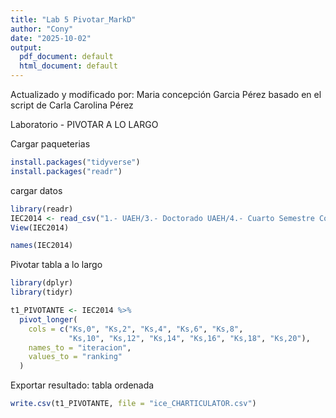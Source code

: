 ```yaml
---
title: "Lab 5 Pivotar_MarkD"
author: "Cony"
date: "2025-10-02"
output:
  pdf_document: default
  html_document: default
---
```

Actualizado y modificado por: Maria concepción Garcia Pérez basado en el script de Carla Carolina Pérez

Laboratorio - PIVOTAR A LO LARGO


Cargar paqueterias
```r
install.packages("tidyverse")
install.packages("readr")
```



cargar datos
```r
library(readr)
IEC2014 <- read_csv("1.- UAEH/3.- Doctorado UAEH/4.- Cuarto Semestre Complejidad/Modulo II - Practica complejidad/2.- Laboratorios/Lab 5/IEC2014.csv")
View(IEC2014)

names(IEC2014)
```


Pivotar tabla a lo largo
```r
library(dplyr)
library(tidyr)

t1_PIVOTANTE <- IEC2014 %>%
  pivot_longer(
    cols = c("Ks,0", "Ks,2", "Ks,4", "Ks,6", "Ks,8", 
             "Ks,10", "Ks,12", "Ks,14", "Ks,16", "Ks,18", "Ks,20"),
    names_to = "iteracion",
    values_to = "ranking"
  )
```

Exportar resultado: tabla ordenada
```r
write.csv(t1_PIVOTANTE, file = "ice_CHARTICULATOR.csv")
```




